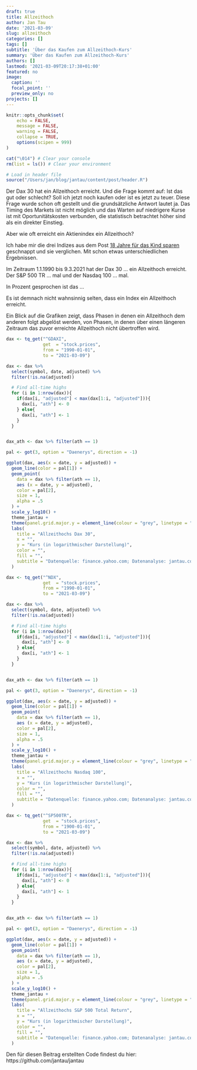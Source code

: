 ```yaml
---
draft: true
title: Allzeithoch
author: Jan Tau
date: '2021-03-09'
slug: allzeithoch
categories: []
tags: []
subtitle: 'Über das Kaufen zum Allzeithoch-Kurs'
summary: 'Über das Kaufen zum Allzeithoch-Kurs'
authors: []
lastmod: '2021-03-09T20:17:38+01:00'
featured: no
image:
  caption: ''
  focal_point: ''
  preview_only: no
projects: []
---
```


```r
knitr::opts_chunk$set(
	echo = FALSE,
	message = FALSE,
	warning = FALSE,
	collapse = TRUE,
	options(scipen = 999)
)

cat("\014") # Clear your console
rm(list = ls()) # Clear your environment

# Load in header file
source("/Users/jan/blog/jantau/content/post/header.R")
```


Der Dax 30 hat ein Allzeithoch erreicht. Und die Frage kommt auf: Ist das gut oder schlecht? Soll ich jetzt noch kaufen oder ist es jetzt zu teuer. Diese Frage wurde schon oft gestellt und die grundsätzliche Antwort lautet ja. Das Timing des Markets ist nicht möglich und das Warten auf niedrigere Kurse ist mit Oportunitätskosten verbunden, die statistisch betrachtet  höher sind als ein direkter Einstieg. 

Aber wie oft erreicht ein Aktienindex ein Allzeithoch?

Ich habe mir die drei Indizes aus dem Post [18 Jahre für das Kind sparen]() geschnappt und sie verglichen. Mit schon etwas unterschiedlichen Ergebnissen.

Im Zeitraum 1.1.1990 bis 9.3.2021 hat der Dax 30 ... ein Allzeithoch erreicht. Der S&P 500 TR ... mal und der Nasdaq 100 ... mal.

In Prozent gesprochen ist das ...


Es ist demnach nicht wahnsinnig selten, dass ein Index ein Allzeithoch erreicht. 

Ein Blick auf die Grafiken zeigt, dass Phasen in denen ein Allzeithoch dem anderen folgt abgelöst werden, von Phasen, in denen über einen längeren Zeitraum das zuvor erreichte Allzeithoch nicht übertroffen wird.



```r
dax <- tq_get("^GDAXI",
              get  = "stock.prices",
              from = "1990-01-01",
              to = "2021-03-09")
```

```r
dax <- dax %>% 
  select(symbol, date, adjusted) %>%
  filter(!is.na(adjusted))
```


```r


  # Find all-time highs
  for (i in 1:nrow(dax)){
    if(dax[i, "adjusted"] < max(dax[1:i, "adjusted"])){
      dax[i, "ath"] <- 0
    } else{
      dax[i, "ath"] <- 1
    }
  }


dax_ath <- dax %>% filter(ath == 1)
```




```r
pal <- got(3, option = "Daenerys", direction = -1)

ggplot(dax, aes(x = date, y = adjusted)) +
  geom_line(color = pal[1]) +
  geom_point(
    data = dax %>% filter(ath == 1),
    aes (x = date, y = adjusted),
    color = pal[2],
    size = 1,
    alpha = .5
  ) +
  scale_y_log10() +
  theme_jantau +
  theme(panel.grid.major.y = element_line(colour = "grey", linetype = "dashed")) +
  labs(
    title = "Allzeithochs Dax 30",
    x = "",
    y = "Kurs (in logarithmischer Darstellung)",
    color = "",
    fill = "",
    subtitle = "Datenquelle: finance.yahoo.com; Datenanalyse: jantau.com"
  )
```






```r
dax <- tq_get("^NDX",
              get  = "stock.prices",
              from = "1990-01-01",
              to = "2021-03-09")
```

```r
dax <- dax %>% 
  select(symbol, date, adjusted) %>%
  filter(!is.na(adjusted))
```


```r


  # Find all-time highs
  for (i in 1:nrow(dax)){
    if(dax[i, "adjusted"] < max(dax[1:i, "adjusted"])){
      dax[i, "ath"] <- 0
    } else{
      dax[i, "ath"] <- 1
    }
  }


dax_ath <- dax %>% filter(ath == 1)
```




```r
pal <- got(3, option = "Daenerys", direction = -1)

ggplot(dax, aes(x = date, y = adjusted)) +
  geom_line(color = pal[1]) +
  geom_point(
    data = dax %>% filter(ath == 1),
    aes (x = date, y = adjusted),
    color = pal[2],
    size = 1,
    alpha = .5
  ) +
  scale_y_log10() +
  theme_jantau +
  theme(panel.grid.major.y = element_line(colour = "grey", linetype = "dashed")) +
  labs(
    title = "Allzeithochs Nasdaq 100",
    x = "",
    y = "Kurs (in logarithmischer Darstellung)",
    color = "",
    fill = "",
    subtitle = "Datenquelle: finance.yahoo.com; Datenanalyse: jantau.com"
  )
```




```r
dax <- tq_get("^SP500TR",
              get  = "stock.prices",
              from = "1900-01-01",
              to = "2021-03-09")
```

```r
dax <- dax %>% 
  select(symbol, date, adjusted) %>%
  filter(!is.na(adjusted))
```


```r


  # Find all-time highs
  for (i in 1:nrow(dax)){
    if(dax[i, "adjusted"] < max(dax[1:i, "adjusted"])){
      dax[i, "ath"] <- 0
    } else{
      dax[i, "ath"] <- 1
    }
  }


dax_ath <- dax %>% filter(ath == 1)
```




```r
pal <- got(3, option = "Daenerys", direction = -1)

ggplot(dax, aes(x = date, y = adjusted)) +
  geom_line(color = pal[1]) +
  geom_point(
    data = dax %>% filter(ath == 1),
    aes (x = date, y = adjusted),
    color = pal[2],
    size = 1,
    alpha = .5
  ) +
  scale_y_log10() +
  theme_jantau +
  theme(panel.grid.major.y = element_line(colour = "grey", linetype = "dashed")) +
  labs(
    title = "Allzeithochs S&P 500 Total Return",
    x = "",
    y = "Kurs (in logarithmischer Darstellung)",
    color = "",
    fill = "",
    subtitle = "Datenquelle: finance.yahoo.com; Datenanalyse: jantau.com"
  )
```







Den für diesen Beitrag erstellten Code findest du hier: https://github.com/jantau/jantau